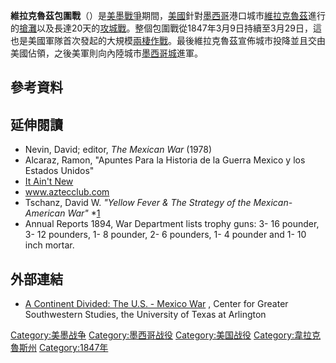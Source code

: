 {{Rough translation|time=2021-06-28T05:02:18+00:00}}
{{Infobox military conflict
|conflict=維拉克魯茲包圍戰
|image=[[Image:Battle_of_Veracruz.jpg|300px]]
|caption=Scott's siege guns were in place on ground outside the city
|partof=[[美墨戰爭|美墨戰爭]]
|date=March 9–29, 1847
|place=[[維拉克魯斯州|維拉克魯斯州]][[維拉克魯茲_(維拉克魯茲州)|維拉克魯茲]]
|result=美軍勝利
|combatant1={{flag|United States|1846}}
|combatant2={{flag|Mexico|1823}}
|commander1={{flagicon|United States|1846}} [[Winfield_Scott|Winfield Scott]]<br/>[[File:US_Naval_Jack_26_stars.svg|23px]] [[David_Conner_(naval_officer)|David Conner]]<br/>[[File:US_Naval_Jack_26_stars.svg|23px]] [[Matthew_C._Perry|Matthew C. Perry]] 
|commander2={{flagicon|Mexico|1823}} Juan Morales
|strength1=8,600<ref name=Bauer> Bauer, K.J., 1974, The Mexican War, 1846-1848, New York:Macmillan, ISBN 0803261071</ref>{{rp|244}}
|strength2=3,360<ref name=Bauer/>{{rp|245}}
|casualties1=13 killed<br/>55 wounded<ref name=Bauer/>{{rp|252}}<ref name="#1">Johnson p.49</ref> 
|casualties2= 80 killed<ref name=Bauer/>{{rp|252}} or ~350 killed<br/>~50 wounded<ref name="#1"/>
|notes='''Civilian Casualties:''' ~100 to 500 killed<ref name=Bauer/>{{rp|252}}
}}
{{Campaignbox 美墨戰爭}}

'''維拉克魯茲包圍戰'''（{{Lang-en|'''Siege of Veracruz'''}}）是[[美墨戰爭|美墨戰爭]]期間，[[美國|美國]]針對[[墨西哥|墨西哥]]港口城市[[維拉克魯茲_(維拉克魯茲州)|維拉克魯茲]]進行的[[搶灘|搶灘]]以及長達20天的[[攻城戰|攻城戰]]。整個包圍戰從1847年3月9日持續至3月29日，這也是美國軍隊首次發起的大規模[[兩棲作戰|兩棲作戰]]。最後維拉克魯茲宣佈城市投降並且交由美國佔領，之後美軍則向內陸城市[[墨西哥城|墨西哥城]]進軍。

== 參考資料 ==
{{Reflist}}

== 延伸閱讀 ==
{{refbegin}}
*Nevin, David; editor, ''The Mexican War'' (1978)
*Alcaraz, Ramon, "Apuntes Para la Historia de la Guerra Mexico y los Estados Unidos"
*[https://web.archive.org/web/20140309042628/http://www.airpower.maxwell.af.mil/airchronicles/apj/apj00/fal00/skelton.htm It Ain't New]
*[http://www.aztecclub.com/main-art.htm www.aztecclub.com] {{Wayback|url=http://www.aztecclub.com/main-art.htm |date=20150923181227 }}
*Tschanz, David W. ''"Yellow Fever & The Strategy of the Mexican-American War"'' *[https://web.archive.org/web/20070630094025/http://entomology.montana.edu/historybug/mexwar/mexwar.htm]
*Annual Reports 1894, War Department lists trophy guns: 3- 16 pounder, 3- 12 pounders, 1- 8 pounder, 2- 6 pounders, 1- 4 pounder and 1- 10 inch mortar.
{{refend}}

== 外部連結 ==
*[http://library.uta.edu/usmexicowar/ A Continent Divided: The U.S. - Mexico War] {{Wayback|url=http://library.uta.edu/usmexicowar/ |date=20131105224652 }}, Center for Greater Southwestern Studies, the University of Texas at Arlington

[[Category:美墨战争|Category:美墨战争]]
[[Category:墨西哥战役|Category:墨西哥战役]]
[[Category:美国战役|Category:美国战役]]
[[Category:韋拉克魯斯州|Category:韋拉克魯斯州]]
[[Category:1847年|Category:1847年]]
